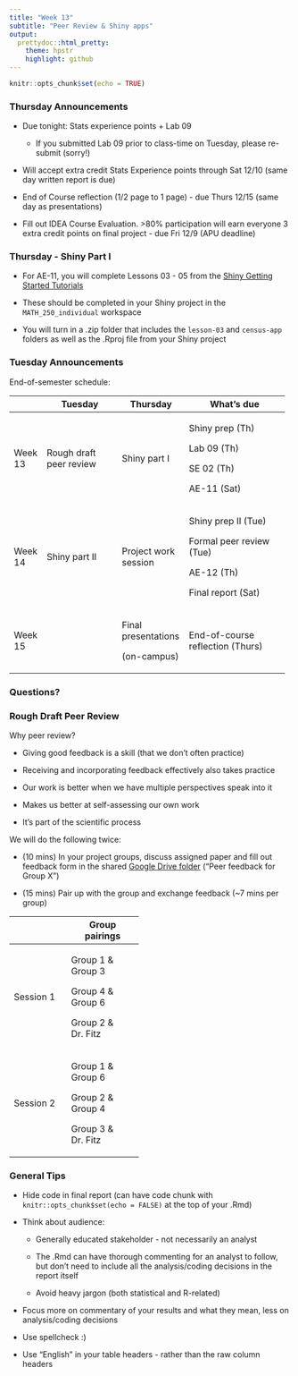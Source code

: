 ```yaml
---
title: "Week 13"
subtitle: "Peer Review & Shiny apps"
output: 
  prettydoc::html_pretty:
    theme: hpstr
    highlight: github
---
```


```r
knitr::opts_chunk$set(echo = TRUE)
```

### Thursday Announcements

-   Due tonight: Stats experience points + Lab 09

    -   If you submitted Lab 09 prior to class-time on Tuesday, please re-submit (sorry!)

-   Will accept extra credit Stats Experience points through Sat 12/10 (same day written report is due)

-   End of Course reflection (1/2 page to 1 page) - due Thurs 12/15 (same day as presentations)

-   Fill out IDEA Course Evaluation. \>80% participation will earn everyone 3 extra credit points on final project - due Fri 12/9 (APU deadline)

### Thursday - Shiny Part I

-   For AE-11, you will complete Lessons 03 - 05 from the [Shiny Getting Started Tutorials](https://shiny.rstudio.com/tutorial/written-tutorial/lesson3/)

-   These should be completed in your Shiny project in the `MATH_250_individual` workspace

-   You will turn in a .zip folder that includes the `lesson-03` and `census-app` folders as well as the .Rproj file from your Shiny project

### Tuesday Announcements

End-of-semester schedule:

+---------+-------------------------+----------------------+----------------------------------+
|         | Tuesday                 | Thursday             | What's due                       |
+=========+=========================+======================+==================================+
| Week 13 | Rough draft peer review | Shiny part I         | Shiny prep (Th)                  |
|         |                         |                      |                                  |
|         |                         |                      | Lab 09 (Th)                      |
|         |                         |                      |                                  |
|         |                         |                      | SE 02 (Th)                       |
|         |                         |                      |                                  |
|         |                         |                      | AE-11 (Sat)                      |
+---------+-------------------------+----------------------+----------------------------------+
| Week 14 | Shiny part II           | Project work session | Shiny prep II (Tue)              |
|         |                         |                      |                                  |
|         |                         |                      | Formal peer review (Tue)         |
|         |                         |                      |                                  |
|         |                         |                      | AE-12 (Th)                       |
|         |                         |                      |                                  |
|         |                         |                      | Final report (Sat)               |
+---------+-------------------------+----------------------+----------------------------------+
| Week 15 |                         | Final presentations  | End-of-course reflection (Thurs) |
|         |                         |                      |                                  |
|         |                         | (on-campus)          |                                  |
+---------+-------------------------+----------------------+----------------------------------+

### Questions?

### Rough Draft Peer Review

Why peer review?

-   Giving good feedback is a skill (that we don't often practice)

-   Receiving and incorporating feedback effectively also takes practice

-   Our work is better when we have multiple perspectives speak into it

-   Makes us better at self-assessing our own work

-   It's part of the scientific process

We will do the following twice:

-   (10 mins) In your project groups, discuss assigned paper and fill out feedback form in the shared [Google Drive folder](https://drive.google.com/drive/folders/190TgJca5qleOGoQQMJ6IbLj_RbSRKtOE?usp=share_link) ("Peer feedback for Group X")

-   (15 mins) Pair up with the group and exchange feedback (\~7 mins per group)

+-----------+--------------------+
|           | Group pairings     |
+===========+====================+
| Session 1 | Group 1 & Group 3  |
|           |                    |
|           | Group 4 & Group 6  |
|           |                    |
|           | Group 2 & Dr. Fitz |
+-----------+--------------------+
| Session 2 | Group 1 & Group 6  |
|           |                    |
|           | Group 2 & Group 4  |
|           |                    |
|           | Group 3 & Dr. Fitz |
+-----------+--------------------+

### General Tips

-   Hide code in final report (can have code chunk with `knitr::opts_chunk$set(echo = FALSE)` at the top of your .Rmd)

-   Think about audience:

    -   Generally educated stakeholder - not necessarily an analyst

    -   The .Rmd can have thorough commenting for an analyst to follow, but don't need to include all the analysis/coding decisions in the report itself

    -   Avoid heavy jargon (both statistical and R-related)

-   Focus more on commentary of your results and what they mean, less on analysis/coding decisions

-   Use spellcheck :)

-   Use "English" in your table headers - rather than the raw column headers

### 
